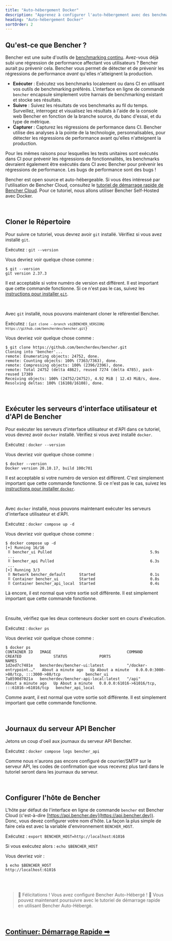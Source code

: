 ```yaml
---
title: "Auto-hébergement Docker"
description: "Apprenez à configurer l'auto-hébergement avec des benchmarks continus avec Bencher"
heading: "Auto-hébergement Docker"
sortOrder: 2
---
```



## Qu'est-ce que Bencher ?

Bencher est une suite d'outils de [benchmarking continu](/docs/fr/explanation/continuous-benchmarking/).
Avez-vous déjà subi une régression de performance affectant vos utilisateurs ?
Bencher aurait pu prévenir cela.
Bencher vous permet de détecter et de prévenir les régressions de performance _avant_ qu'elles n'atteignent la production.

- **Exécuter** : Exécutez vos benchmarks localement ou dans CI en utilisant vos outils de benchmarking préférés. L'interface en ligne de commande `bencher` encapsule simplement votre harnais de benchmarking existant et stocke ses résultats.
- **Suivre** : Suivez les résultats de vos benchmarks au fil du temps. Surveillez, interrogez et visualisez les résultats à l'aide de la console web Bencher en fonction de la branche source, du banc d'essai, et du type de métrique.
- **Capturer** : Capturez les régressions de performance dans CI. Bencher utilise des analyses à la pointe de la technologie, personnalisables, pour détecter les régressions de performance avant qu'elles n'atteignent la production.

Pour les mêmes raisons pour lesquelles les tests unitaires sont exécutés dans CI pour prévenir les régressions de fonctionnalités, les benchmarks devraient également être exécutés dans CI avec Bencher pour prévenir les régressions de performance. Les bugs de performance sont des bugs !

Bencher est open source et auto-hébergeable.
Si vous êtes intéressé par l'utilisation de Bencher Cloud, consultez le [tutoriel de démarrage rapide de Bencher Cloud](/docs/fr/tutorial/quick-start/).
Pour ce tutoriel, nous allons utiliser Bencher Self-Hosted avec Docker.

<br />

## Cloner le Répertoire

Pour suivre ce tutoriel, vous devrez avoir `git` installé.
Vérifiez si vous avez installé `git`.

Exécutez : `git --version`

Vous devriez voir quelque chose comme :

```
$ git --version
git version 2.37.3
```

Il est acceptable si votre numéro de version est différent.
Il est important que cette commande fonctionne.
Si ce n'est pas le cas, suivez les [instructions pour installer `git`](https://git-scm.com/book/en/v2/Getting-Started-Installing-Git).

<br />

Avec `git` installé, nous pouvons maintenant cloner le référentiel Bencher.

Exécutez : <code>{`git clone --branch v${BENCHER_VERSION} https://github.com/bencherdev/bencher.git`}</code>

Vous devriez voir quelque chose comme :

```
$ git clone https://github.com/bencherdev/bencher.git
Cloning into 'bencher'...
remote: Enumerating objects: 24752, done.
remote: Counting objects: 100% (7363/7363), done.
remote: Compressing objects: 100% (2396/2396), done.
remote: Total 24752 (delta 4862), reused 7274 (delta 4785), pack-reused 17389
Receiving objects: 100% (24752/24752), 4.92 MiB | 12.43 MiB/s, done.
Resolving deltas: 100% (16108/16108), done.
```

<br />

## Exécuter les serveurs d'interface utilisateur et d'API de Bencher

Pour exécuter les serveurs d'interface utilisateur et d'API dans ce tutoriel, vous devrez avoir `docker` installé.
Vérifiez si vous avez installé `docker`.

Exécutez : `docker --version`

Vous devriez voir quelque chose comme :

```
$ docker --version
Docker version 20.10.17, build 100c701
```

Il est acceptable si votre numéro de version est différent. C'est simplement important que cette commande fonctionne.
Si ce n'est pas le cas, suivez les [instructions pour installer `docker`](https://docs.docker.com/get-docker/).

<br />

Avec `docker` installé, nous pouvons maintenant exécuter les serveurs d'interface utilisateur et d'API.

Exécutez : `docker compose up -d`

Vous devriez voir quelque chose comme :

```
$ docker compose up -d
[+] Running 16/16
 ⠿ bencher_ui Pulled                                           5.9s
 ...
 ⠿ bencher_api Pulled                                          6.3s
 ...
[+] Running 3/3
 ⠿ Network bencher_default      Started                        0.1s
 ⠿ Container bencher_ui         Started                        0.8s
 ⠿ Container bencher_api_local  Started                        0.4s
```

Là encore, il est normal que votre sortie soit différente. Il est simplement important que cette commande fonctionne.

<br />

Ensuite, vérifiez que les deux conteneurs docker sont en cours d'exécution.

Exécutez : `docker ps`

Vous devriez voir quelque chose comme :

```
$ docker ps
CONTAINER ID   IMAGE                                 COMMAND                  CREATED              STATUS              PORTS                                           NAMES
1d2ed7c7481e   bencherdev/bencher-ui:latest          "/docker-entrypoint.…"   About a minute ago   Up About a minute   0.0.0.0:3000->80/tcp, :::3000->80/tcp           bencher_ui
7a8590d7021a   bencherdev/bencher-api-local:latest   "/api"                   About a minute ago   Up About a minute   0.0.0.0:61016->61016/tcp, :::61016->61016/tcp   bencher_api_local
```

Comme avant, il est normal que votre sortie soit différente. Il est simplement important que cette commande fonctionne.

<br />

## Journaux du serveur API Bencher

Jetons un coup d'oeil aux journaux du serveur API Bencher.

Exécutez : `docker compose logs bencher_api`

Comme nous n'aurons pas encore configuré de courrier/SMTP sur le serveur API,
les codes de confirmation que vous recevrez plus tard dans le tutoriel seront dans les journaux du serveur.

<br />

## Configurer l'hôte de Bencher

L'hôte par défaut de l'interface en ligne de commande `bencher` est Bencher Cloud (c'est-à-dire [https://api.bencher.dev](https://api.bencher.dev)).
Donc, vous devez configurer votre nom d'hôte. La façon la plus simple de faire cela est avec la variable d'environnement `BENCHER_HOST`.

Exécutez : `export BENCHER_HOST=http://localhost:61016`

Si vous exécutez alors : `echo $BENCHER_HOST`

Vous devriez voir :

```
$ echo $BENCHER_HOST
http://localhost:61016
```

<br />
<br />

> 🐰 Félicitations ! Vous avez configuré Bencher Auto-Hébergé ! 🎉
> Vous pouvez maintenant poursuivre avec le tutoriel de démarrage rapide en utilisant Bencher Auto-Hébergé.

<br />

<h2><a href="/docs/fr/tutorial/quick-start">Continuer: Démarrage Rapide ➡</a></h2>
